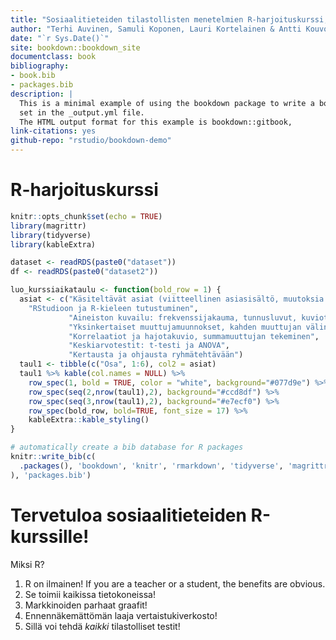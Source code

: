 ```yaml
--- 
title: "Sosiaalitieteiden tilastollisten menetelmien R-harjoituskurssi, 2 op"
author: "Terhi Auvinen, Samuli Koponen, Lauri Kortelainen & Antti Kouvo"
date: "`r Sys.Date()`"
site: bookdown::bookdown_site
documentclass: book
bibliography:
- book.bib
- packages.bib
description: |
  This is a minimal example of using the bookdown package to write a book.
  set in the _output.yml file.
  The HTML output format for this example is bookdown::gitbook,
link-citations: yes
github-repo: "rstudio/bookdown-demo"
---
```


# R-harjoituskurssi {-}

```r

knitr::opts_chunk$set(echo = TRUE)
library(magrittr)
library(tidyverse)
library(kableExtra)

dataset <- readRDS(paste0("dataset"))
df <- readRDS(paste0("dataset2"))

luo_kurssiaikataulu <- function(bold_row = 1) {
  asiat <- c("Käsiteltävät asiat (viitteellinen asiasisältö, muutoksia voi tulla)",
    "RStudioon ja R-kieleen tutustuminen",
             "Aineiston kuvailu: frekvenssijakauma, tunnusluvut, kuviot, osa-aineiston poimiminen ja aineston ryhmittäinen tarkastelu",
             "Yksinkertaiset muuttujamuunnokset, kahden muuttujan välinen yhteisvaihtelu, ristiintaulukointi",
             "Korrelaatiot ja hajotakuvio, summamuuttujan tekeminen",
             "Keskiarvotestit: t-testi ja ANOVA",
             "Kertausta ja ohjausta ryhmätehtävään")
  taul1 <- tibble(c("Osa", 1:6), col2 = asiat)
  taul1 %>% kable(col.names = NULL) %>% 
    row_spec(1, bold = TRUE, color = "white", background="#077d9e") %>% 
    row_spec(seq(2,nrow(taul1),2), background="#ccd8df") %>% 
    row_spec(seq(3,nrow(taul1),2), background="#e7ecf0") %>% 
    row_spec(bold_row, bold=TRUE, font_size = 17) %>% 
    kableExtra::kable_styling()
}
```





```r
# automatically create a bib database for R packages
knitr::write_bib(c(
  .packages(), 'bookdown', 'knitr', 'rmarkdown', 'tidyverse', 'magrittr'
), 'packages.bib')
```

# Tervetuloa sosiaalitieteiden R-kurssille!

Miksi R?

1. R on ilmainen! If you are a teacher or a student, the benefits are obvious.
2. Se toimii kaikissa tietokoneissa!
3. Markkinoiden parhaat graafit!
4. Ennennäkemättömän laaja vertaistukiverkosto!
5. Sillä voi tehdä *kaikki* tilastolliset testit!

